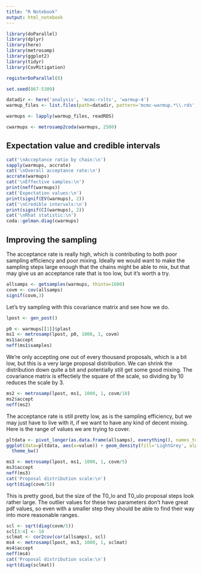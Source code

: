 ```yaml
---
title: "R Notebook"
output: html_notebook
---
```


```r
library(doParallel)
library(dplyr)
library(here)
library(metrosamp)
library(ggplot2)
library(tidyr)
library(CovMitigation)

registerDoParallel(8)

set.seed(867-5309)
```

```r
datadir <- here('analysis', 'mcmc-rslts', 'warmup-4')
warmup_files <- list.files(path=datadir, pattern='mcmc-warmup.*\\.rds', full.names=TRUE)

warmups <- lapply(warmup_files, readRDS)

cwarmups <- metrosamp2coda(warmups, 2500)
```

## Expectation value and credible intervals
```r
cat('\nAcceptance ratio by chain:\n')
sapply(warmups, accrate)
cat('\nOverall acceptance rate:\n')
accrate(warmups)
cat('\nEffective samples:\n')
print(neff(warmups))
cat('Expectation values:\n')
print(signif(EV(warmups), 2))
cat('\nCredible intervals:\n')
print(signif(CI(warmups), 2))
cat('\nRhat statistic:\n')
coda::gelman.diag(cwarmups)
```


## Improving the sampling

The acceptance rate is really high, which is contributing to both poor sampling
efficiency and poor mixing.  Ideally we would want to make the sampling steps
large enough that the chains might be able to mix, but that may give us an 
acceptance rate that is too low, but it's worth a try.

```r
allsamps <- getsamples(warmups, thinto=1600)
covm <- cov(allsamps)
signif(covm,3)
```

Let's try sampling with this covariance matrix and see how we do.
```r

lpost <- gen_post()

p0 <- warmups[[1]]$plast
ms1 <- metrosamp(lpost, p0, 1000, 1, covm)
ms1$accept
neff(ms1$samples)
```

We're only accepting one out of every thousand proposals, which is a bit low, but
this is a very large proposal distribution.  We can shrink the distribution down
quite a bit and potentially still get some good mixing.  The covariance matrix
is effectiely the square of the scale, so dividing by 10 reduces the scale by 3.

```r
ms2 <- metrosamp(lpost, ms1, 1000, 1, covm/10)
ms2$accept
neff(ms2)
```

The acceptance rate is still pretty low, as is the sampling efficiency, but we may
just have to live with it, if we want to have any kind of decent mixing.  Here is
the range of values we are trying to cover.  

```r
pltdata <- pivot_longer(as.data.frame(allsamps), everything(), names_to = 'parameter')
ggplot(data=pltdata, aes(x=value)) + geom_density(fill='LightGrey', alpha=0.5) + facet_wrap(~parameter, scales='free') +
  theme_bw()

```

```r
ms3 <- metrosamp(lpost, ms1, 1000, 1, covm/5)
ms3$accept
neff(ms3)
cat('Proposal distribution scale:\n')
sqrt(diag(covm/5))
```

This is pretty good, but the size of the T0_lo and T0_ulo proposal steps look 
rather large.  The outlier values for these two parameters don't have great pdf
values, so even with a smaller step they should be able to find their way into
more reasonable ranges.

```r
scl <- sqrt(diag(covm/5))
scl[3:4] <- 10
sclmat <- cor2cov(cor(allsamps), scl)
ms4 <- metrosamp(lpost, ms3, 1000, 1, sclmat)
ms4$accept
neff(ms4)
cat('Proposal distribution scale:\n')
sqrt(diag(sclmat))
```


